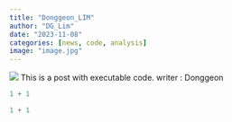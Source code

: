 ```yaml
---
title: "Donggeon_LIM"
author: "DG_Lim"
date: "2023-11-08"
categories: [news, code, analysis]
image: "image.jpg"
---
```

![](image.jpeg)
This is a post with executable code.
writer : Donggeon
```r
1 + 1
```

```python
1 + 1
```
